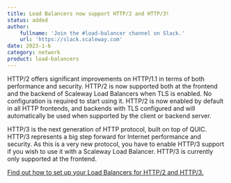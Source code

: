 ```yaml
---
title: Load Balancers now support HTTP/2 and HTTP/3!
status: added
author:
    fullname: 'Join the #load-balancer channel on Slack.'
    url: 'https://slack.scaleway.com'
date: 2023-1-6
category: network
product: load-balancers
---
```


HTTP/2 offers significant improvements on HTTP/1.1 in terms of both performance and security. 
HTTP/2 is now supported both at the frontend and the backend of Scaleway Load Balancers when TLS is enabled. No configuration is required to start using it. HTTP/2 is now enabled by default in all HTTP frontends, and backends with TLS configured and will automatically be used when supported by the client or backend server.

HTTP/3 is the next generation of HTTP protocol, built on top of QUIC. 
HTTP/3 represents a big step forward for Internet performance and security. As this is a very new protocol, you have to enable HTTP/3 support if you wish to use it with a Scaleway Load Balancer. HTTP/3 is currently only supported at the frontend.

[Find out how to set up your Load Balancers for HTTP/2 and HTTP/3.](https://www.scaleway.com/en/docs/network/load-balancer/reference-content/http2-http3/)

